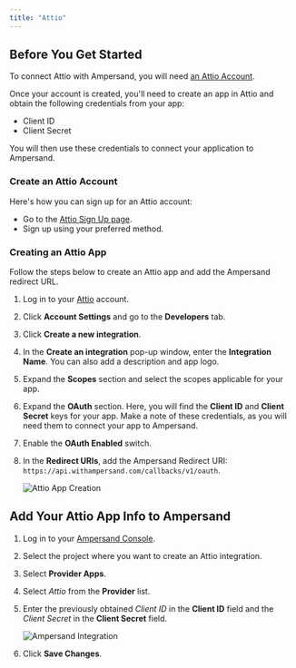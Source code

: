 ```yaml
---
title: "Attio"
---
```


## Before You Get Started

To connect Attio with Ampersand, you will need [an Attio Account](https://attio.com/signup).

Once your account is created, you'll need to create an app in Attio and obtain the following credentials from your app:

- Client ID
- Client Secret

You will then use these credentials to connect your application to Ampersand.

### Create an Attio Account

Here's how you can sign up for an Attio account:

- Go to the [Attio Sign Up page](https://attio.com/signup).
- Sign up using your preferred method.

### Creating an Attio App

Follow the steps below to create an Attio app and add the Ampersand redirect URL.

1. Log in to your [Attio](https://app.attio.com/login) account.
2. Click **Account Settings** and go to the **Developers** tab.
3. Click **Create a new integration**.
4. In the **Create an integration** pop-up window, enter the **Integration Name**. You can also add a description and app logo.
5. Expand the **Scopes** section and select the scopes applicable for your app.
6. Expand the **OAuth** section. Here, you will find the **Client ID** and **Client Secret** keys for your app. Make a note of these credentials, as you will need them to connect your app to Ampersand.
7. Enable the **OAuth Enabled** switch.
8. In the **Redirect URIs**, add the Ampersand Redirect URI: `https://api.withampersand.com/callbacks/v1/oauth`.

   ![Attio App Creation](https://files.readme.io/f8a2ac0-attio1.gif)

## Add Your Attio App Info to Ampersand

1. Log in to your [Ampersand Console](https://console.withampersand.com).
2. Select the project where you want to create an Attio integration.
3. Select **Provider Apps**.
4. Select _Attio_ from the **Provider** list.
5. Enter the previously obtained _Client ID_ in the **Client ID** field and the _Client Secret_ in the **Client Secret** field.

   ![Ampersand Integration](https://files.readme.io/07458e9-attio2.gif)

6. Click **Save Changes**.
